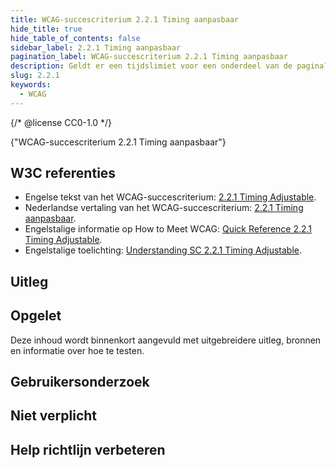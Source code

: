 ```yaml
---
title: WCAG-succescriterium 2.2.1 Timing aanpasbaar
hide_title: true
hide_table_of_contents: false
sidebar_label: 2.2.1 Timing aanpasbaar
pagination_label: WCAG-succescriterium 2.2.1 Timing aanpasbaar
description: Geldt er een tijdslimiet voor een onderdeel van de pagina? Zorg er dan voor dat de gebruiker de tijdslimiet kan uitzetten of verlengen. Waarschuw de gebruiker tenminste 20 seconden voor het verstrijken van de tijdslimiet en maak verlengen simpel.
slug: 2.2.1
keywords:
  - WCAG
---
```


{/* @license CC0-1.0 */}


<WcagHeadingGroup level={1} conformanceLevel="Niveau A">
  {"WCAG-succescriterium 2.2.1 Timing aanpasbaar"}
</WcagHeadingGroup>

## W3C referenties

- Engelse tekst van het WCAG-succescriterium: [<span lang="en">2.2.1 Timing Adjustable</span>](https://www.w3.org/TR/WCAG22/#timing-adjustable).
- Nederlandse vertaling van het WCAG-succescriterium: [2.2.1 Timing aanpasbaar](https://www.w3.org/Translations/WCAG22-nl/#timing-aanpasbaar).
- Engelstalige informatie op <span lang="en">How to Meet WCAG</span>: [<span lang="en">Quick Reference 2.2.1 Timing Adjustable</span>](https://www.w3.org/WAI/WCAG22/quickref/#timing-adjustable).
- Engelstalige toelichting: [<span lang="en">Understanding SC 2.2.1 Timing Adjustable</span>](https://www.w3.org/WAI/WCAG22/Understanding/timing-adjustable.html).

## Uitleg

<Summary />

## Opgelet

Deze inhoud wordt binnenkort aangevuld met uitgebreidere uitleg, bronnen en informatie over hoe te testen.

## Gebruikersonderzoek

<CTAGebruikersonderzoek />

## Niet verplicht

<SpotlightSection>
  <Markdown omitH1 headinglevel={3}>
    <Disclaimer />
  </Markdown>
</SpotlightSection>

## Help richtlijn verbeteren

<Markdown omitH1 headinglevel={3}>
  <WCAGFooterInfo />
</Markdown>
